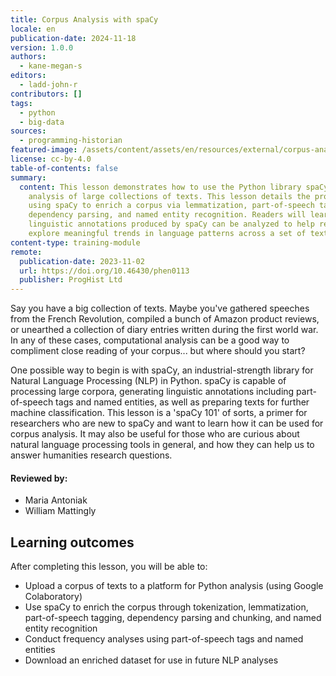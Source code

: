 ```yaml
---
title: Corpus Analysis with spaCy
locale: en
publication-date: 2024-11-18
version: 1.0.0
authors:
  - kane-megan-s
editors:
  - ladd-john-r
contributors: []
tags:
  - python
  - big-data
sources:
  - programming-historian
featured-image: /assets/content/assets/en/resources/external/corpus-analysis-with-spacy/featured-image.jpg
license: cc-by-4.0
table-of-contents: false
summary:
  content: This lesson demonstrates how to use the Python library spaCy for
    analysis of large collections of texts. This lesson details the process of
    using spaCy to enrich a corpus via lemmatization, part-of-speech tagging,
    dependency parsing, and named entity recognition. Readers will learn how the
    linguistic annotations produced by spaCy can be analyzed to help researchers
    explore meaningful trends in language patterns across a set of texts.
content-type: training-module
remote:
  publication-date: 2023-11-02
  url: https://doi.org/10.46430/phen0113
  publisher: ProgHist Ltd
---
```

Say you have a big collection of texts. Maybe you've gathered speeches from the French Revolution, compiled a bunch of Amazon product reviews, or unearthed a collection of diary entries written during the first world war. In any of these cases, computational analysis can be a good way to compliment close reading of your corpus... but where should you start?

One possible way to begin is with spaCy, an industrial-strength library for Natural Language Processing (NLP) in Python. spaCy is capable of processing large corpora, generating linguistic annotations including part-of-speech tags and named entities, as well as preparing texts for further machine classification. This lesson is a 'spaCy 101' of sorts, a primer for researchers who are new to spaCy and want to learn how it can be used for corpus analysis. It may also be useful for those who are curious about natural language processing tools in general, and how they can help us to answer humanities research questions.

#### Reviewed by:

* Maria Antoniak
* William Mattingly

## Learning outcomes

After completing this lesson, you will be able to:

* Upload a corpus of texts to a platform for Python analysis (using Google Colaboratory)
* Use spaCy to enrich the corpus through tokenization, lemmatization, part-of-speech tagging, dependency parsing and chunking, and named entity recognition
* Conduct frequency analyses using part-of-speech tags and named entities
* Download an enriched dataset for use in future NLP analyses

<ExternalResource title="Interested in learning more?" subtitle="Check out this lesson on Programming Historian's website" url="https://doi.org/10.46430/phen0113" />
